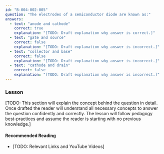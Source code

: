 ```yaml
---
id: "B-004-002-005"
question: "The electrodes of a semiconductor diode are known as:"
answers:
  - text: "anode and cathode"
    correct: true
    explanation: "[TODO: Draft explanation why answer is correct.]"
  - text: "gate and source"
    correct: false
    explanation: "[TODO: Draft explanation why answer is incorrect.]"
  - text: "collector and base"
    correct: false
    explanation: "[TODO: Draft explanation why answer is incorrect.]"
  - text: "cathode and drain"
    correct: false
    explanation: "[TODO: Draft explanation why answer is incorrect.]"
---
```


### Lesson

[TODO: This section will explain the concept behind the question in detail. Once drafted the reader will understand all necessary concepts to answer the question confidently and correctly. The lesson will follow pedagogy best-practices and assume the reader is starting with no previous knowledge.]

#### Recommended Reading

- [TODO: Relevant Links and YouTube Videos]
